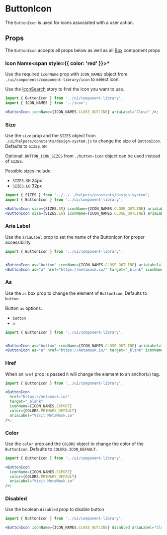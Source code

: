 
# ButtonIcon

The `ButtonIcon` is used for icons associated with a user action.

<Canvas>
  <Story id="components-componentlibrary-buttonicon--default-story" />
</Canvas>

## Props

The `ButtonIcon` accepts all props below as well as all [Box](/docs/components-ui-box--default-story#props) component props

<ArgsTable of={ButtonIcon} />

### Icon Name<span style={{ color: 'red' }}>\*</span>

Use the required `iconName` prop with `ICON_NAMES` object from `./ui/components/component-library/icon` to select icon.

Use the [IconSearch](/story/components-componentlibrary-icon--default-story) story to find the icon you want to use.

<Canvas>
  <Story id="components-componentlibrary-buttonicon--icon-name" />
</Canvas>

```jsx
import { ButtonIcon } from '../ui/component-library';
import { ICON_NAMES } from '../icon';

<ButtonIcon iconName={ICON_NAMES.CLOSE_OUTLINE} ariaLabel="Close" />;
```

### Size

Use the `size` prop and the `SIZES` object from `./ui/helpers/constants/design-system.js`
to change the size of `ButtonIcon`. Defaults to `SIZES.SM`

Optional: `BUTTON_ICON_SIZES` from `./button-icon` object can be used instead of `SIZES`.

Possible sizes include:

- `SIZES.SM` 24px
- `SIZES.LG` 32px

<Canvas>
  <Story id="components-componentlibrary-buttonicon--size" />
</Canvas>

```jsx
import { SIZES } from '../../../helpers/constants/design-system';
import { ButtonIcon } from '../ui/component-library';

<ButtonIcon size={SIZES.SM} iconName={ICON_NAMES.CLOSE_OUTLINE} ariaLabel="Close"/>
<ButtonIcon size={SIZES.LG} iconName={ICON_NAMES.CLOSE_OUTLINE} ariaLabel="Close"/>
```

### Aria Label

Use the `ariaLabel` prop to set the name of the ButtonIcon for proper accessibility

<Canvas>
  <Story id="components-componentlibrary-buttonicon--aria-label" />
</Canvas>

```jsx
import { ButtonIcon } from '../ui/component-library';


<ButtonIcon as="button" iconName={ICON_NAMES.CLOSE_OUTLINE} ariaLabel="Close"/>
<ButtonIcon as="a" href="https://metamask.io/" target="_blank" iconName={ICON_NAMES.EXPORT} color={COLORS.PRIMARY_DEFAULT} ariaLabel="Visit MetaMask.io"/>
```

### As

Use the `as` box prop to change the element of `ButtonIcon`. Defaults to `button`.

Button `as` options:

- `button`
- `a`

<Canvas>
  <Story id="components-componentlibrary-buttonicon--as" />
</Canvas>

```jsx
import { ButtonIcon } from '../ui/component-library';


<ButtonIcon as="button" iconName={ICON_NAMES.CLOSE_OUTLINE} ariaLabel="Close"/>
<ButtonIcon as="a" href="https://metamask.io/" target="_blank" iconName={ICON_NAMES.EXPORT} color={COLORS.PRIMARY_DEFAULT} ariaLabel="Visit MetaMask.io"/>
```

### Href

When an `href` prop is passed it will change the element to an anchor(`a`) tag.

<Canvas>
  <Story id="components-componentlibrary-buttonicon--href" />
</Canvas>

```jsx
import { ButtonIcon } from '../ui/component-library';

<ButtonIcon
  href="https://metamask.io/"
  target="_blank"
  iconName={ICON_NAMES.EXPORT}
  color={COLORS.PRIMARY_DEFAULT}
  ariaLabel="Visit MetaMask.io"
/>;
```

### Color

Use the `color` prop and the `COLORS` object to change the color of the `ButtonIcon`. Defaults to `COLORS.ICON_DEFAULT`.

<Canvas>
  <Story id="components-componentlibrary-buttonicon--color" />
</Canvas>

```jsx
import { ButtonIcon } from '../ui/component-library';

<ButtonIcon
  iconName={ICON_NAMES.EXPORT}
  color={COLORS.PRIMARY_DEFAULT}
  ariaLabel="Visit MetaMask.io"
/>;
```

### Disabled

Use the boolean `disabled` prop to disable button

<Canvas>
  <Story id="components-componentlibrary-buttonicon--disabled" />
</Canvas>

```jsx
import { ButtonIcon } from '../ui/component-library';

<ButtonIcon iconName={ICON_NAMES.CLOSE_OUTLINE} disabled ariaLabel="Close" />;
```
